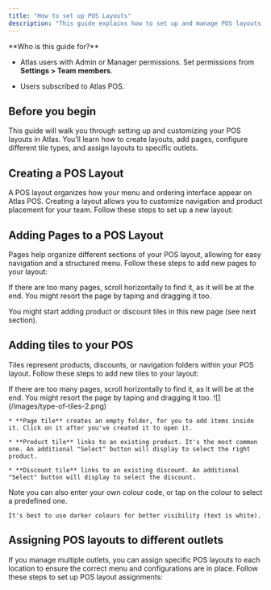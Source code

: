 ```yaml
---
title: "How to set up POS Layouts"
description: "This guide explains how to set up and manage POS layouts in Atlas, including creating layouts, adding pages, creating tiles, and assigning layouts to outlets. It provides step-by-step instructions to customize the POS interface for different restaurant needs."
---
```


<Info>
  **Who is this guide for?**

  * Atlas users with Admin or Manager permissions. Set permissions from **Settings > Team members**.

  * Users subscribed to Atlas POS.
</Info>

## Before you begin

This guide will walk you through setting up and customizing your POS layouts in Atlas. You’ll learn how to create layouts, add pages, configure different tile types, and assign layouts to specific outlets.

## Creating a POS Layout

A POS layout organizes how your menu and ordering interface appear on Atlas POS. Creating a layout allows you to customize navigation and product placement for your team.
Follow these steps to set up a new layout:

<Steps>
  <Step title="Open Atlas Merchant Portal and tap the &#x22;☰&#x22; button in the top-left corner." />

  <Step title="Tap &#x22;Menu Builder&#x22; > &#x22;POS Layouts&#x22;." />

  <Step title="Tap &#x22;Create New POS Layout&#x22;." />

  <Step title="Once the layout is created, proceed to adding pages (see next section)." />
</Steps>

## Adding Pages to a POS Layout

Pages help organize different sections of your POS layout, allowing for easy navigation and a structured menu.
Follow these steps to add new pages to your layout:

<Steps>
  <Step title="Open Atlas Merchant Portal and tap the &#x22;☰&#x22; button in the top-left corner." />

  <Step title="Tap &#x22;Menu Builder&#x22; > &#x22;POS Layouts&#x22;." />

  <Step title="Tap &#x22;Enter layout manager&#x22; on the layout you want to edit." />

  <Step title="In bottom-left corner, tap &#x22;Add new page&#x22; " />

  <Step title="Enter a name and colour for the page, then tap &#x22;Save&#x22;." />

  <Step title="Navigate to the page by taping its name in the bottom bar.">
    If there are too many pages, scroll horizontally to find it, as it will be at the end. You might resort the page by taping and dragging it too.
  </Step>
</Steps>

You might start adding product or discount tiles in this new page (see next section).

## Adding tiles to your POS

Tiles represent products, discounts, or navigation folders within your POS layout.
Follow these steps to add new tiles to your layout:

<Steps>
  <Step title="Open Atlas Merchant Portal and tap the &#x22;☰&#x22; button in the top-left corner." />

  <Step title="Tap &#x22;Menu Builder&#x22; > &#x22;POS Layouts&#x22;." />

  <Step title="Tap &#x22;Enter layout manager&#x22; on the layout you want to edit." />

  <Step title="Navigate to the page where you want to add the tile by taping on its name.">
    If there are too many pages, scroll horizontally to find it, as it will be at the end. You might resort the page by taping and dragging it too.
  </Step>

  <Step title="In top-right corner, tap &#x22;Add new tile&#x22; , and select the type of tile to add.">
    ![](/images/type-of-tiles-2.png)

    * **Page tile** creates an empty folder, for you to add items inside it. Click on it after you've created it to open it.

    * **Product tile** links to an existing product. It's the most common one. An additional "Select" button will display to select the right product.

    * **Discount tile** links to an existing discount. An additional "Select" button will display to select the discount.
  </Step>

  <Step title="Enter a name and colour for the page, then tap &#x22;Save&#x22;.">
    Note you can also enter your own colour code, or tap on the colour to select a predefined one.

    It's best to use darker colours for better visibility (text is white).
  </Step>
</Steps>

## Assigning POS layouts to different outlets

If you manage multiple outlets, you can assign specific POS layouts to each location to ensure the correct menu and configurations are in place.
Follow these steps to set up POS layout assignments:

<Steps>
  <Step title="Open Atlas Merchant Portal and tap the &#x22;☰&#x22; button in the top-left corner." />

  <Step title="Tap &#x22;Menu Builder&#x22; > &#x22;POS Layouts&#x22;." />

  <Step title="Tap &#x22;Assign layouts to outlets&#x22;." />

  <Step title="Select the correct mapping and tap &#x22;Save&#x22;." />
</Steps>